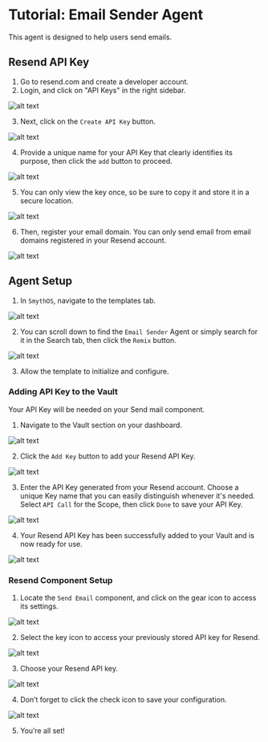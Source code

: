 # Tutorial: Email Sender Agent

This agent is designed to help users send emails.

<YouTube videoId="BjuW0cOsbpo" title="SmythOS - Email Sender Agent" />

## Resend API Key

1. Go to resend.com and create a developer account.
2. Login, and click on "API Keys" in the right sidebar.

<Image src="/img/email_sender_agent_agent/Image 1.png" alt="alt text" />

3. Next, click on the `Create API Key` button.

<Image src="/img/email_sender_agent/Image 2.png" alt="alt text" />

4. Provide a unique name for your API Key that clearly identifies its purpose, then click the `add` button to proceed.

<Image src="/img/email_sender_agent/Image 3.png" alt="alt text" />

5. You can only view the key once, so be sure to copy it and store it in a secure location.

<Image src="/img/email_sender_agent/Image 4.png" alt="alt text" />

6. Then, register your email domain. You can only send email from email domains registered in your Resend account.

<Image src="/img/email_sender_agent/domain.png" alt="alt text" />

## Agent Setup

1. In `SmythOS`, navigate to the templates tab.

<Image src="/img/email_sender_agent/Image 5.png" alt="alt text" />

2. You can scroll down to find the `Email Sender` Agent or simply search for it in the Search tab, then click the `Remix` button.

<Image src="/img/email_sender_agent/Image 6.png" alt="alt text" />

3. Allow the template to initialize and configure.

### Adding API Key to the Vault

Your API Key will be needed on your Send mail component.

1. Navigate to the Vault section on your dashboard.

<Image src="/img/email_sender_agent/Image 7.png" alt="alt text" />

2. Click the `Add Key` button to add your Resend API Key.

<Image src="/img/email_sender_agent/Image 8.png" alt="alt text" />

3. Enter the API Key generated from your Resend account. Choose a unique Key name that you can easily distinguish whenever it's needed. Select `API Call` for the Scope, then click `Done` to save your API Key.

<Image src="/img/email_sender_agent/Image 9.png" alt="alt text" />

4. Your Resend API Key has been successfully added to your Vault and is now ready for use.

<Image src="/img/email_sender_agent/Image 10.png" alt="alt text" />

### Resend Component Setup

1. Locate the `Send Email` component, and click on the gear icon to access its settings.

<Image src="/img/email_sender_agent/Image 11.png" alt="alt text" />

2. Select the key icon to access your previously stored API key for Resend.

<Image src="/img/email_sender_agent/Image 12.png" alt="alt text" />

3. Choose your Resend API key.

<Image src="/img/email_sender_agent/Image 13.png" alt="alt text" />

4. Don’t forget to click the check icon to save your configuration.

<Image src="/img/email_sender_agent/Image 14.png" alt="alt text" />

5. You’re all set!

